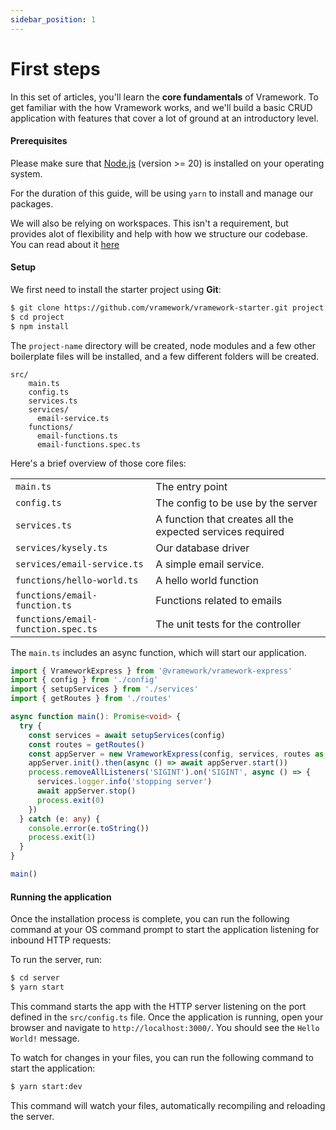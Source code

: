 ```yaml
---
sidebar_position: 1
---
```


# First steps

In this set of articles, you'll learn the **core fundamentals** of Vramework. To get familiar with the how Vramework works, and we'll build a basic CRUD application with features that cover a lot of ground at an introductory level.

#### Prerequisites

Please make sure that [Node.js](https://nodejs.org) (version >= 20) is installed on your operating system.

For the duration of this guide, will be using `yarn` to install and manage our packages.

We will also be relying on workspaces. This isn't a requirement, but provides alot of flexibility and help with how we structure our codebase. You can read about it [here](./why-workspaces) 

#### Setup

We first need to install the starter project using **Git**:

```bash
$ git clone https://github.com/vramework/vramework-starter.git project
$ cd project
$ npm install
```

The `project-name` directory will be created, node modules and a few other boilerplate files will be installed, and a few different folders will be created.

```
src/
    main.ts
    config.ts
    services.ts
    services/
      email-service.ts
    functions/
      email-functions.ts
      email-functions.spec.ts
```

Here's a brief overview of those core files:

|                          |                                                                                                                     |
| ------------------------ | ------------------------------------------------------------------------------------------------------------------- |
| `main.ts`      | The entry point                                          |
| `config.ts` | The config to be use by the server                                                                               |
| `services.ts`          | A function that creates all the expected services required                                                                          |
| `services/kysely.ts`         | Our database driver                                                         |
| `services/email-service.ts`         | A simple email service.                                                                               |
| `functions/hello-world.ts`                | A hello world function |
| `functions/email-function.ts`                | Functions related to emails |
| `functions/email-function.spec.ts`                | The unit tests for the controller |

The `main.ts` includes an async function, which will start our application.

```typescript
import { VrameworkExpress } from '@vramework/vramework-express'
import { config } from './config'
import { setupServices } from './services'
import { getRoutes } from './routes'

async function main(): Promise<void> {
  try {
    const services = await setupServices(config)
    const routes = getRoutes()
    const appServer = new VrameworkExpress(config, services, routes as any)
    appServer.init().then(async () => await appServer.start())
    process.removeAllListeners('SIGINT').on('SIGINT', async () => {
      services.logger.info('stopping server')
      await appServer.stop()
      process.exit(0)
    })
  } catch (e: any) {
    console.error(e.toString())
    process.exit(1)
  }
}

main()
```

#### Running the application

Once the installation process is complete, you can run the following command at your OS command prompt to start the application listening for inbound HTTP requests:

To run the server, run:

```bash
$ cd server
$ yarn start
```

This command starts the app with the HTTP server listening on the port defined in the `src/config.ts` file. Once the application is running, open your browser and navigate to `http://localhost:3000/`. You should see the `Hello World!` message.

To watch for changes in your files, you can run the following command to start the application:

```bash
$ yarn start:dev
```

This command will watch your files, automatically recompiling and reloading the server.

